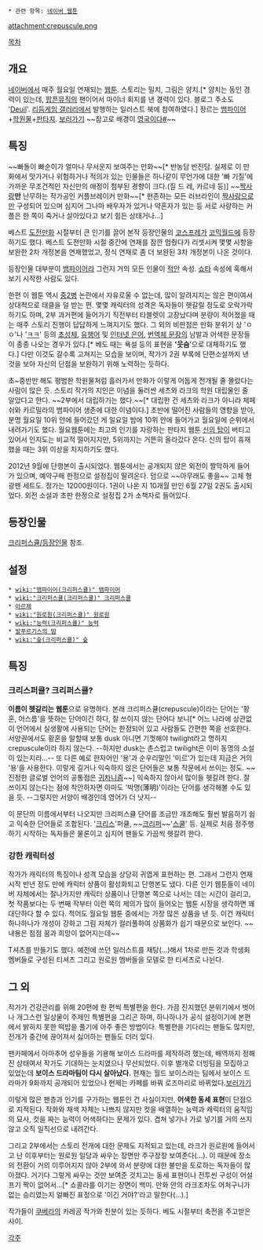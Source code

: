  * 관련 항목: [[네이버 웹툰]]

attachment:crepuscule.png

[[목차]] 

== 개요 ==
[[네이버]]에서 매주 월요일 연재되는 [[웹툰]]. 스토리는 밀치, 그림은 얌치.[* 얌치는 동인 경력이 있는데, [[팝픈뮤직]]의 팬이어서 마이너 회지를 낸 경력이 있다. 블로그 주소도 '[[유리(팝픈뮤직)|Deuil]]'. [[리듬게임 갤러리]]에서 발행하는 일러스트 북에 참여하였다.] 장르는 [[뱀파이어]]+[[학원물]]+[[판타지]]. [http://comic.naver.com/webtoon/list.nhn?titleId=297795&weekday=mon 보러가기] ~~참고로 배경이 [[영국]]이다[http://comic.naver.com/webtoon/detail.nhn?titleId=297795&seq=2 #]~~

== 특징 ==
~~빠돌이 빠순이가 얼마나 무서운지 보여주는 만화~~[* 반농담 반진담. 실제로 이 만화에서 맛가거나 위험하거나 적의가 있는 인물들은 하나같이 무언가에 대한 '빠 기질'에 가까운 무조건적인 자신만의 애정이 첨부된 경향이 크다.(질 드 레, 카르네 등)]
~~[[짝사랑]]'''만''' 난무하는 작가공인 커플브레이커 만화~~[* 현존하는 모든 러브라인이 [[짝사랑]]으로만 구성되어 있으며 심지어 그나마 배우자가 있거나 약혼자가 있는 등 서로 사랑하는 커플은 한 쪽이 죽거나 살아있다고 보기 힘든 상태거나...]

베스트 [[도전만화]] 시절부터 큰 인기를 끌어 본작 등장인물의 [[코스프레]]가 [[코믹월드]]에 등장하기도 했다. 베스트 도전만화 시절 중간에 연재를 잠깐 멈췄다가 리셋시켜 몇몇 사항을 보완한 2차 개정본을 연재했었고, 정식 연재로 좀 더 보완된 3차 개정본이 나온 것이다.

등장인물 대부분이 [[뱀파이어]]라 그런지 거의 모든 인물이 [[적안]] 속성. [[쇼타]] 속성에 혹해서 보기 시작한 사람도 있다.

한편 이 웹툰 역시 [[중2병]] 논란에서 자유로울 수 없는데, 많이 알려지지는 않은 편이여서 상대적으로 태클을 덜 받는 편. 몇몇 캐릭터의 성격은 독자들이 헷갈릴 정도로 오락가락하기도 하며, 2부 과거편에 들어가기 직전부터 타블렛이 고장났다며 분량이 적어졌을 때는 매주 스토리 진행이 답답하게 느껴지기도 했다. 그 외의 비판점은 만화 분위기 상 'ㅇㅇ'나 '[[ㅋㅋ]]' 등의 [[초성체]], [[유행어]] 및 [[인터넷 은어]], [[번역체 문장]]의 남발과 어색한 문장들이 종종 나오는 경우가 있다.[* 베도 때는 욕설 등의 표현을 ''''웃슴''''으로 대체하기도 했다.] 다만 이것도 갈수록 고쳐지는 모습을 보이며, 작가가 2권 부록에 단편소설까지 낸 것을 보아 자신의 단점을 보완하기 위해 노력하는 듯하다.

초~중반만 해도 평범한 학원물처럼 흘러가서 만화가 이렇게 어둡게 전개될 줄 몰랐다는 사람이 많은 듯. 스토리 작가의 지인은 이념을 둘러싼 세츠와 라크의 학원 대립물인 줄 알았다고 한다. ~~2부에서 대립하기는 했다.~~[* 대립한 건 세츠와 라크가 아니라 체페쉬와 카르밀라의 뱀파이어 생존에 대한 이념이다.] 초반에 떨어진 사람들의 영향을 받아, 분명 월요일 10위 안에 들어갔던 게 일요일 밤에 10위 안에 들어가고 월요일에 순위에서 내려가기도 했다. 월요웹툰에는 최고의 인기를 자랑하는 판타지 웹툰 [[신의 탑]]이 버티고 있어서 인지도는 비교적 떨어지지만, 5위까지는 거뜬히 올라갔다 온다. 신의 탑이 휴재했을 때는 3위 이상을 차지하기도 했다.

2012년 9월에 단행본이 출시되었다. 웹툰에서는 공개되지 않은 외전이 짤막하게 들어가 있으며, 예약구매 한정으로 설정집이 딸려온다. 덤으로 ~~아무래도 좋을~~ 고체 형광펜 세트도. 정가는 12000원이다. 1권이 나온 지 10개월 만인 6월 27일 2권도 출시되었다. 외전 소설과 초판 한정으로 설정집 2가 소책자로 들어있다.

== 등장인물 ==
[[크리퍼스큘/등장인물]] 참조.

== 설정 ==
 * [[wiki:"뱀파이어(크리퍼스큘)" 뱀파이어]]
 * [[wiki:"크리퍼스큘(크리퍼스큘)" 크리퍼스큘]]
 * [[아르제]]
 * [[wiki:"원로원(크리퍼스큘)" 원로원]]
 * [[wiki:"능력(크리퍼스큘)" 능력]]
 * [[발푸르기스의 밤]]
 * [[wiki:"숲(크리퍼스큘)" 숲]]

== 특징 ==
=== 크리스퍼큘? 크리퍼스쿨? ===
'''이름이 헷갈리는 웹툰'''으로 유명하다. 본래 크리퍼스큘(crepuscule)이라는 단어는 '황혼, 어스름'을 뜻하는 단어이긴 하다, 잘 쓰이지 않는 단어다 보니[* 어느 나라에 상관없이 언어에서 실생활에 사용되는 단어는 한정되어 있고 사람들도 간편한 쪽을 선호한다. 서양권에서도 황혼을 말할때 보통 dusk 아니면 기껏해야 twilight라고 명하지 crepuscule이라 하지 않는다. --하지만 dusk는 촌스럽고 twilight은 이미 동명의 소설이 있는지라...-- 또 다른 예로 한자어인 '용'과 순우리말인 '미르'가 있는데 지금은 거의 '용'을 사용한다. 이렇게 길거나 익숙하지 않은 단어들은 보통 작문에서 쓰이는 정도. ~~진정한 글로벌 언어의 공통점은 [[귀차니즘]]~~] 익숙하지 않아서 많이들 헷갈려 한다. 잘 쓰이지 않는다는 점에 착안하자면 아마도 '박명(薄明)'이라는 단어를 생각해볼 수도 있을 듯. --그렇지만 서양이 배경인데 영어가 더 낫지--

이 문단의 이름에서부터 나오지만 크리퍼스큘 단어를 조금만 개조해도 훨씬 발음하기 쉽고 익숙한 단어들로 조합된다. '[[크리스]]'퍼큘, ~~[[크리퍼(마인크래프트)|크리퍼]]~~'[[학교|스쿨]]' 등. 실제로 처음 정주행하기 시작하는 독자들은 물론이고 심지어 팬들도 가끔씩 헷갈려 한다.

=== 강한 캐릭터성 ===
작가가 캐릭터의 특징이나 성격 모습을 상당히 귀엽게 표현하는 편. 그래서 그런지 연재 시작 반년 정도 만에 캐릭터 상품이 활성화되고 단행본도 냈다. 다른 인기 웹툰들이 네이버 자체에서는 잘나가지만 캐릭터 상품이나 단행본 쪽으로 나서는 데는 시간이 걸리고, 첫 작품보다는 두 번째 작부터 이런 쪽의 제의가 많이 들어오는 웹툰 시장을 생각하면 꽤 대단하다 할 수 있다. 적어도 월요일 웹툰 중에서는 가장 많은 상품을 낸 듯. 이건 캐릭터 하나하나가 개성이 강하고 그림 자체가 컬러풀하여 상품화가 쉽기 때문으로 보인다. ~~내용은 점점 꿈과 희망이 없어지는데~~

T셔츠를 만들기도 했다. 예전에 쓰던 일러스트를 재탕(...)해서 1차로 만든 것과 학생회 멤버들로 구성된 티셔츠 그리고 원로원 멤버들을 모델로 한 티셔츠로 나뉜다.

== 그 외 ==
작가가 건강관리를 위해 20편에 한 편씩 특별편을 한다. 가끔 진지했던 분위기에서 벗어나 개그스런 일상물이 주제인 특별편을 그리곤 하며, 하나하나가 공식 설정이기에 본편에서 밝히지 못한 떡밥을 풀기에 아주 좋은 방법이다. 특별편을 기다리는 팬들도 많지만, 전개가 중간에 끊어져서 싫어하는 팬들도 더러 있다.

팬카페에서 아마추어 성우들을 기용해 보이스 드라마를 제작하려 했는데, 배역까지 정해진 상태여서 작가도 기대하는 눈치였으나 무산되었다. 이후 별개로 더빙팀을 모집하고 있었는데 '''보이스 드라마팀이 다시 살아났다.''' 현재는 월드 보이스라는 팀에서 보이스 드라마가 9화까지 공개되어 있었으나 현제는 카페를 바꿔 로즈마리로 바뀌었다.[http://cafe.naver.com/teamrosemari 보러가기]

이렇게 많은 팬층과 인기를 구가하는 웹툰인 건 사실이지만, '''어색한 동세 표현'''이 단점으로 지적된다. 작화와 채색 자체는 나쁘지 않지만 컷을 배열하는 능력과 캐릭터의 움직임의 묘사, 컷을 짜는 능력이 어색하다는 문제가 있다. 겹쳐 넣기나 가로 넣기를 거의 쓰지 않고 오직 일직선으로 내려간다. 

그리고 2부에서는 스토리 전개에 대한 문제도 지적되고 있는데, 라크가 원로원에 들어서고 난 이후부터는 원로원 일당과 싸우는 장면만 주구장창 보여준다(...). 이 때문에 장소의 전환이 거의 이루어지지 않아 2부에 와서 분량에 대한 불만을 토로하는 독자들이 많아졌다. 거기다 그렇게 싸우는 것만 보여준 것치고는 동세 표현이나 전투씬 구성이 어설프기 짝이 없어서...[* 쇼콜라를 이기는 장면이 백미. 만화 안의 라크조차도 어처구니가 없는 승리였는지 얼빠진 표정으로 '이긴 거야?'라고 말한다(...).]

작가들이 [[쿠베라]]의 카레곰 작가와 친분이 있는 듯하다. 베도 시절부터 축전을 주고받은 사이.

[[각주]]
